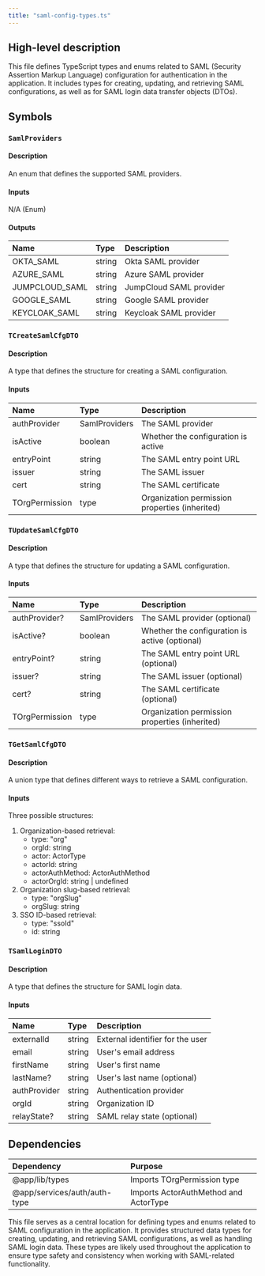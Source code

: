 ```yaml
---
title: "saml-config-types.ts"
---
```


## High-level description
This file defines TypeScript types and enums related to SAML (Security Assertion Markup Language) configuration for authentication in the application. It includes types for creating, updating, and retrieving SAML configurations, as well as for SAML login data transfer objects (DTOs).

## Symbols

### `SamlProviders`
#### Description
An enum that defines the supported SAML providers.

#### Inputs
N/A (Enum)

#### Outputs
| Name | Type | Description |
|:-----|:-----|:------------|
| OKTA_SAML | string | Okta SAML provider |
| AZURE_SAML | string | Azure SAML provider |
| JUMPCLOUD_SAML | string | JumpCloud SAML provider |
| GOOGLE_SAML | string | Google SAML provider |
| KEYCLOAK_SAML | string | Keycloak SAML provider |

### `TCreateSamlCfgDTO`
#### Description
A type that defines the structure for creating a SAML configuration.

#### Inputs
| Name | Type | Description |
|:-----|:-----|:------------|
| authProvider | SamlProviders | The SAML provider |
| isActive | boolean | Whether the configuration is active |
| entryPoint | string | The SAML entry point URL |
| issuer | string | The SAML issuer |
| cert | string | The SAML certificate |
| TOrgPermission | type | Organization permission properties (inherited) |

### `TUpdateSamlCfgDTO`
#### Description
A type that defines the structure for updating a SAML configuration.

#### Inputs
| Name | Type | Description |
|:-----|:-----|:------------|
| authProvider? | SamlProviders | The SAML provider (optional) |
| isActive? | boolean | Whether the configuration is active (optional) |
| entryPoint? | string | The SAML entry point URL (optional) |
| issuer? | string | The SAML issuer (optional) |
| cert? | string | The SAML certificate (optional) |
| TOrgPermission | type | Organization permission properties (inherited) |

### `TGetSamlCfgDTO`
#### Description
A union type that defines different ways to retrieve a SAML configuration.

#### Inputs
Three possible structures:
1. Organization-based retrieval:
   - type: "org"
   - orgId: string
   - actor: ActorType
   - actorId: string
   - actorAuthMethod: ActorAuthMethod
   - actorOrgId: string | undefined
2. Organization slug-based retrieval:
   - type: "orgSlug"
   - orgSlug: string
3. SSO ID-based retrieval:
   - type: "ssoId"
   - id: string

### `TSamlLoginDTO`
#### Description
A type that defines the structure for SAML login data.

#### Inputs
| Name | Type | Description |
|:-----|:-----|:------------|
| externalId | string | External identifier for the user |
| email | string | User's email address |
| firstName | string | User's first name |
| lastName? | string | User's last name (optional) |
| authProvider | string | Authentication provider |
| orgId | string | Organization ID |
| relayState? | string | SAML relay state (optional) |

## Dependencies
| Dependency | Purpose |
|:-----------|:--------|
| @app/lib/types | Imports TOrgPermission type |
| @app/services/auth/auth-type | Imports ActorAuthMethod and ActorType |

This file serves as a central location for defining types and enums related to SAML configuration in the application. It provides structured data types for creating, updating, and retrieving SAML configurations, as well as handling SAML login data. These types are likely used throughout the application to ensure type safety and consistency when working with SAML-related functionality.